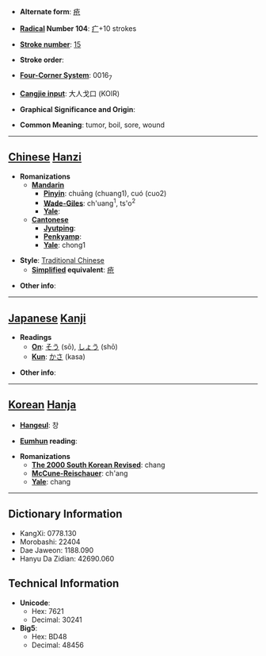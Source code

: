 * '''Alternate form''': [[疮]]

* '''[[Wiktionary:Chinese radical index| Radical]] Number 104''': [[Wiktionary:Chinese radical index 疒|疒]]+10 strokes

* '''[[Wiktionary:Chinese total strokes index|Stroke number]]''': [[Wiktionary:Chinese total strokes index 15|15]]

* '''Stroke order''': 

* '''[[Wiktionary:Chinese four corner index|Four-Corner System]]''': 0016<sub>7</sub>

* '''[[Wiktionary:Chinese Cangjie index|Cangjie input]]''': 大人戈口 (KOIR)

* '''Graphical Significance and Origin''': 

* '''Common Meaning''': tumor, boil, sore, wound

----

== [[Chinese]] [[Hanzi]] ==

* '''Romanizations'''
** '''[[Mandarin]]'''
*** '''[[Pinyin]]''': chuāng (chuang1), cuó (cuo2)
*** '''[[Wade-Giles]]''': ch'uang<sup>1</sup>, ts'o<sup>2</sup>
*** '''[[Yale]]''': 
** '''[[Cantonese]]'''
*** '''[[Jyutping]]''':
*** '''[[Penkyamp]]''': 
*** '''[[Yale]]''': chong1

* '''Style''': [[Traditional Chinese]] 
** '''[[Simplified Chinese|Simplified]] equivalent''': [[疮]]

* '''Other info''': 

----

== [[Japanese]] [[Kanji]] ==

* '''Readings'''
** '''[[On]]''': [[そう]] (sō), [[しょう]] (shō)
** '''[[Kun]]''': [[かさ]] (kasa)

* '''Other info''':  

----

== [[Korean]] [[Hanja]] ==

* '''[[Hangeul]]''': 창

* '''[[Eumhun]] reading''': 

* '''Romanizations'''
** '''[[The 2000 South Korean Revised Romanization|The 2000 South Korean Revised]]''': chang
** '''[[McCune-Reischauer]]''': ch'ang
** '''[[Yale]]''': chang

----

== Dictionary Information ==

* KangXi: 0778.130
* Morobashi: 22404
* Dae Jaweon: 1188.090
* Hanyu Da Zidian: 42690.060

== Technical Information ==

* '''Unicode''':
** Hex: 7621
** Decimal: 30241
* '''Big5''':
** Hex: BD48
** Decimal: 48456